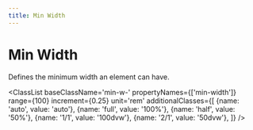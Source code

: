 ```yaml
---
title: Min Width
---
```



# Min Width

Defines the minimum width an element can have.

<ClassList 
  baseClassName='min-w-' 
  propertyNames={['min-width']} 
  range={100} 
  increment={0.25} 
  unit='rem' 
  additionalClasses={[
    {name: 'auto', value: 'auto'},
    {name: 'full', value: '100%'},
    {name: 'half', value: '50%'},
    {name: '1/1', value: '100dvw'},
    {name: '2/1', value: '50dvw'},
  ]} 
/>
